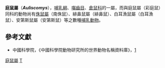 {{Automatic taxobox
| taxon = Auliscomys
| image = 
| image_caption = 
| authority = Thomas, 1906
}}

'''庭鼠屬'''（'''''Auliscomys'''''），[[哺乳綱|哺乳綱]]、[[囓齒目|囓齒目]]、[[倉鼠科|倉鼠科]]的一屬，而與庭鼠屬（彩庭鼠）同科的動物尚有[[侏鼠屬|侏鼠屬]]（南侏鼠）、緋鼻鼠屬（緋鼻鼠）、白耳漁鼠屬（白耳漁鼠）、安第斯鼠屬（安第斯鼠）等之數種[[哺乳動物|哺乳動物]]。

==參考文獻==
*中國科學院，《中國科學院動物研究所的世界動物名稱資料庫》，[https://web.archive.org/web/20050718232917/http://vzd.brim.ac.cn/division/fauna/index.asp]
{{Taxonbar|from=Q781345}}

[[Category:庭鼠屬|]]
[[Category:_仓鼠科|T]]